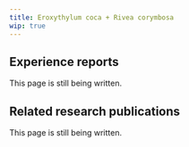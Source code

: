 ---
title: Eroxythylum coca + Rivea corymbosa
wip: true
---

## Experience reports

This page is still being written.

## Related research publications

This page is still being written.


